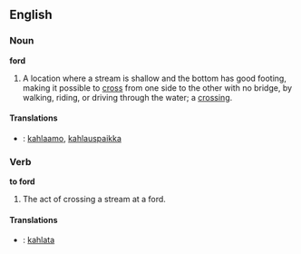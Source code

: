==English==

===Noun===
'''ford'''
#A location where a stream is shallow and the bottom has good footing, making it possible to [[cross]] from one side to the other with no bridge, by walking, riding, or driving through the water; a [[crossing]].

==== Translations ====
*{{msg:fi}}: [[kahlaamo]], [[kahlauspaikka]]

===Verb===
'''to ford'''
#The act of crossing a stream at a ford.

==== Translations ====
*{{msg:fi}}: [[kahlata]]